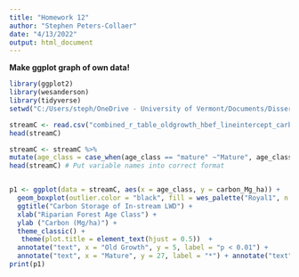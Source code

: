 ```yaml
---
title: "Homework 12"
author: "Stephen Peters-Collaer"
date: "4/13/2022"
output: html_document
---
```

**Make ggplot graph of own data!**
```r
library(ggplot2)
library(wesanderson)
library(tidyverse)
setwd("C:/Users/steph/OneDrive - University of Vermont/Documents/Dissertation_Research/StreamCarbon") #Set working directory to get data

streamC <- read.csv("combined_r_table_oldgrowth_hbef_lineintercept_carbon.csv")
head(streamC)

streamC <- streamC %>%
mutate(age_class = case_when(age_class == "mature" ~"Mature", age_class == "oldgrowth" ~ "Old Growth"))
head(streamC) # Put variable names into correct format


p1 <- ggplot(data = streamC, aes(x = age_class, y = carbon_Mg_ha)) +
  geom_boxplot(outlier.color = "black", fill = wes_palette("Royal1", n = 2)) +
  ggtitle("Carbon Storage of In-stream LWD") +
  xlab("Riparian Forest Age Class") +
  ylab ("Carbon (Mg/ha)") +
  theme_classic() +
   theme(plot.title = element_text(hjust = 0.5))  +
  annotate("text", x = "Old Growth", y = 5, label = "p < 0.01") +
  annotate("text", x = "Mature", y = 27, label = "*") + annotate("text", x = "Old Growth", y = 27, label = "**")
print(p1)



```
